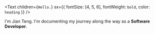 <Text
  children={`Hello.`}
  sx={{ fontSize: [4, 5, 6], fontWeight: `bold`, color: `heading` }}
/>

I'm Jian Teng. I'm documenting my journey along the way as a **Software Developer**.